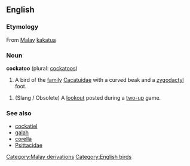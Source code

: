 ==English==
{{wikipedia}}
===Etymology===
From [[Malay]] [[kakatua]]

===Noun===
'''cockatoo''' (plural: [[cockatoos]])

# A bird of the [[family]] [[Cacatuidae]] with a curved beak and a [[zygodactyl]] foot.
[[Category:Malay derivations]]
# (Slang / Obsolete) A [[lookout]] posted during a [[two-up]] game.

===See also===
*[[cockatiel]]
*[[galah]]
*[[corella]]
*[[Psittacidae]]

[[Category:English birds]]